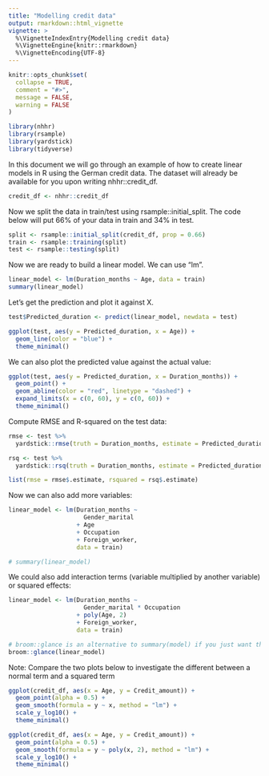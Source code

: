 ```yaml
---
title: "Modelling credit data"
output: rmarkdown::html_vignette
vignette: >
  %\VignetteIndexEntry{Modelling credit data}
  %\VignetteEngine{knitr::rmarkdown}
  %\VignetteEncoding{UTF-8}
---
```


```r
knitr::opts_chunk$set(
  collapse = TRUE,
  comment = "#>",
  message = FALSE,
  warning = FALSE
)
```

```r
library(nhhr)
library(rsample)
library(yardstick)
library(tidyverse)
```

In this document we will go through an example of how to create linear models in R using the German credit data. The dataset will already be available for you upon writing nhhr::credit_df. 

```r
credit_df <- nhhr::credit_df
```

Now we split the data in train/test using rsample::initial_split. The code below will put 66% of your data in train and 34% in test. 

```r
split <- rsample::initial_split(credit_df, prop = 0.66)
train <- rsample::training(split)
test <- rsample::testing(split)
```

Now we are ready to build a linear model. We can use "lm".

```r
linear_model <- lm(Duration_months ~ Age, data = train)
summary(linear_model)
```

Let's get the prediction and plot it against X.  

```r
test$Predicted_duration <- predict(linear_model, newdata = test)

ggplot(test, aes(y = Predicted_duration, x = Age)) +
  geom_line(color = "blue") +
  theme_minimal()

```

We can also plot the predicted value against the actual value:

```r

ggplot(test, aes(y = Predicted_duration, x = Duration_months)) +
  geom_point() +
  geom_abline(color = "red", linetype = "dashed") +
  expand_limits(x = c(0, 60), y = c(0, 60)) +
  theme_minimal()
```

Compute RMSE and R-squared on the test data:

```r
rmse <- test %>%
  yardstick::rmse(truth = Duration_months, estimate = Predicted_duration)

rsq <- test %>%
  yardstick::rsq(truth = Duration_months, estimate = Predicted_duration)

list(rmse = rmse$.estimate, rsquared = rsq$.estimate)
```

Now we can also add more variables:

```r
linear_model <- lm(Duration_months ~ 
                     Gender_marital
                   + Age
                   + Occupation
                   + Foreign_worker, 
                   data = train)

# summary(linear_model)
```

We could also add interaction terms (variable multiplied by another variable) or squared effects: 

```r
linear_model <- lm(Duration_months ~ 
                     Gender_marital * Occupation
                   + poly(Age, 2)
                   + Foreign_worker, 
                   data = train)

# broom::glance is an alternative to summary(model) if you just want the overall results formatted in a nice table
broom::glance(linear_model)
```

Note: Compare the two plots below to investigate the different between a normal term and a squared term

```r
ggplot(credit_df, aes(x = Age, y = Credit_amount)) +
  geom_point(alpha = 0.5) +
  geom_smooth(formula = y ~ x, method = "lm") +
  scale_y_log10() +
  theme_minimal()

ggplot(credit_df, aes(x = Age, y = Credit_amount)) +
  geom_point(alpha = 0.5) +
  geom_smooth(formula = y ~ poly(x, 2), method = "lm") +
  scale_y_log10() +
  theme_minimal()
```

